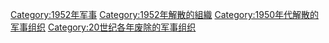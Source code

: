 [[Category:1952年军事|Category:1952年军事]]
[[Category:1952年解散的組織|Category:1952年解散的組織]]
[[Category:1950年代解散的军事组织|Category:1950年代解散的军事组织]]
[[Category:20世纪各年废除的军事组织|Category:20世纪各年废除的军事组织]]